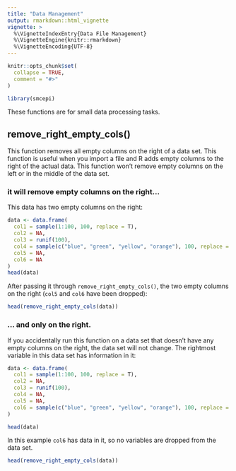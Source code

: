 ```yaml
---
title: "Data Management"
output: rmarkdown::html_vignette
vignette: >
  %\VignetteIndexEntry{Data File Management}
  %\VignetteEngine{knitr::rmarkdown}
  %\VignetteEncoding{UTF-8}
---
```


```r
knitr::opts_chunk$set(
  collapse = TRUE,
  comment = "#>"
)

library(smcepi)
```

These functions are for small data processing tasks. 

## remove_right_empty_cols()

This function removes all empty columns on the right of a data set. This function is useful when you import a file and R adds empty columns to the right of the actual data. This function won't remove empty columns on the left or in the middle of the data set. 

### it will remove empty columns on the right...

This data has two empty columns on the right:

```r
data <- data.frame(
  col1 = sample(1:100, 100, replace = T),
  col2 = NA,
  col3 = runif(100),
  col4 = sample(c("blue", "green", "yellow", "orange"), 100, replace = T),
  col5 = NA,
  col6 = NA
)
head(data)
```

After passing it through `remove_right_empty_cols()`, the two empty columns on the right (`col5` and `col6` have been dropped):

```r
head(remove_right_empty_cols(data))
```

### ... and only on the right.

If you accidentally run this function on a data set that doesn't have any empty columns on the right, the data set will not change. The rightmost variable in this data set has information in it:

```r
data <- data.frame(
  col1 = sample(1:100, 100, replace = T),
  col2 = NA,
  col3 = runif(100),
  col4 = NA,
  col5 = NA,
  col6 = sample(c("blue", "green", "yellow", "orange"), 100, replace = T)
)

head(data)
```

In this example `col6` has data in it, so no variables are dropped from the data set. 

```r
head(remove_right_empty_cols(data))
```

